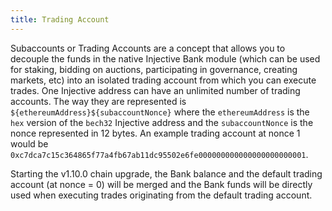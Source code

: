 ```yaml
---
title: Trading Account
---
```


Subaccounts or Trading Accounts are a concept that allows you to decouple the funds in the native Injective Bank module (which can be used for staking, bidding on auctions, participating in governance, creating markets, etc) into an isolated trading account from which you can execute trades. One Injective address can have an unlimited number of trading accounts. The way they are represented is `${ethereumAddress}${subaccountNonce}` where the `ethereumAddress` is the `hex` version of the `bech32` Injective address and the `subaccountNonce` is the nonce represented in 12 bytes. An example trading account at nonce 1 would be `0xc7dca7c15c364865f77a4fb67ab11dc95502e6fe000000000000000000000001`.

Starting the v1.10.0 chain upgrade, the Bank balance and the default trading account (at nonce = 0) will be merged and the Bank funds will be directly used when executing trades originating from the default trading account.
